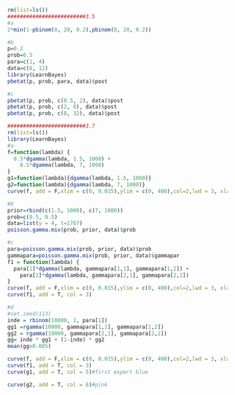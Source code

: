 

```{r}
rm(list=ls())
#########################3.5
#a
2*min(1-pbinom(8, 20, 0.2),pbinom(8, 20, 0.2))

```

```{r}
#b
p=0.2
prob=0.5
para=c(1, 4)
data=c(8, 12)
library(LearnBayes)
pbetat(p, prob, para, data)$post
```

```{r}
#c
pbetat(p, prob, c(0.5, 2), data)$post
pbetat(p, prob, c(2, 8), data)$post
pbetat(p, prob, c(8, 32), data)$post
```

```{r}
#########################3.7
rm(list=ls())
library(LearnBayes)
#a
f=function(lambda) {
  0.5*dgamma(lambda, 1.5, 1000) + 
    0.5*dgamma(lambda, 7, 1000)
}
g1=function(lambda){dgamma(lambda, 1.5, 1000)}
g2=function(lambda){dgamma(lambda, 7, 1000)}
curve(f, add = F,xlim = c(0, 0.015),ylim = c(0, 400),col=2,lwd = 3, xlab = "Lambda", ylab = "DENSITY")

```

```{r}
#b
prior=rbind(c(1.5, 1000), c(7, 1000))
prob=c(0.5, 0.5)
data=list(y = 4, t=1767)
poisson.gamma.mix(prob, prior, data)$prob
```

```{r}
#c
para=poisson.gamma.mix(prob, prior, data)$prob
gammapara=poisson.gamma.mix(prob, prior, data)$gammapar
f1 = function(lambda) {
  para[1]*dgamma(lambda, gammapara[1,1], gammapara[1,2]) + 
    para[2]*dgamma(lambda, gammapara[2,1], gammapara[2,2])
}
curve(f, add = F,xlim = c(0, 0.015),ylim = c(0, 400),col=2,lwd = 3, xlab = "Lambda", ylab = "DENSITY")
curve(f1, add = T, col = 3)
```

```{r}
#d
#set.seed(113)
inde = rbinom(10000, 1, para[1])
gg1 =rgamma(10000, gammapara[1,1], gammapara[1,2])
gg2 = rgamma(10000, gammapara[2,1], gammapara[2,2])
gg= inde * gg1 + (1-inde) * gg2
mean(gg>0.005)
```

```{r}
curve(f, add = F,xlim = c(0, 0.015),ylim = c(0, 400),col=2,lwd = 3, xlab = "Lambda", ylab = "DENSITY")
curve(f1, add = T, col = 3)
curve(g1, add = T, col = 5)#first expert blue

curve(g2, add = T, col = 6)#pink

```

```{r}

```

